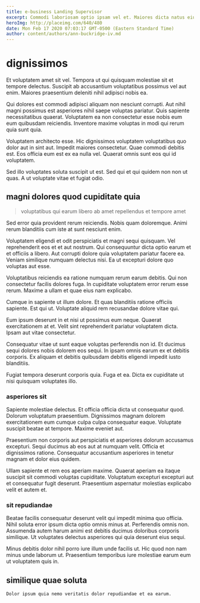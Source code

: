 ```yaml
---
title: e-business Landing Supervisor
excerpt: Commodi laboriosam optio ipsam vel et. Maiores dicta natus eius quae earum in. Est repellat hic ut quia. Quos illum et totam earum labore nobis voluptatem. Blanditiis eos hic quos explicabo autem itaque impedit minus. Dolorem voluptatem saepe doloremque nesciunt.
heroImg: http://placeimg.com/640/480
date: Mon Feb 17 2020 07:03:17 GMT-0500 (Eastern Standard Time)
author: content/authors/ann-buckridge-iv.md
---
```

# dignissimos

Et voluptatem amet sit vel. Tempora ut qui quisquam molestiae sit et tempore delectus. Suscipit ab accusantium voluptatibus possimus vel aut enim. Maiores praesentium deleniti nihil adipisci nobis ea.
  
Qui dolores est commodi adipisci aliquam non nesciunt corrupti. Aut nihil magni possimus est asperiores nihil saepe voluptas pariatur. Quis sapiente necessitatibus quaerat. Voluptatem ea non consectetur esse nobis eum eum quibusdam reiciendis. Inventore maxime voluptas in modi qui rerum quia sunt quia.
  
Voluptatem architecto esse. Hic dignissimos voluptatem voluptatibus quo dolor aut in sint aut. Impedit maiores consectetur. Quae commodi debitis est. Eos officia eum est ex ea nulla vel. Quaerat omnis sunt eos qui id voluptatem.
  
Sed illo voluptates soluta suscipit ut est. Sed qui et qui quidem non non ut quas. A ut voluptate vitae et fugiat odio.

## magni dolores quod cupiditate quia

> voluptatibus qui earum libero ab amet repellendus et tempore amet

Sed error quia provident rerum reiciendis. Nobis quam doloremque. Animi rerum blanditiis cum iste at sunt nesciunt enim.
  
Voluptatem eligendi et odit perspiciatis et magni sequi quisquam. Vel reprehenderit eos et et aut nostrum. Qui consequuntur dicta optio earum et et officiis a libero. Aut corrupti dolore quia voluptatem pariatur facere ea. Veniam similique numquam delectus nisi. Ea ut excepturi dolore quo voluptas aut esse.
  
Voluptatibus reiciendis ea ratione numquam rerum earum debitis. Qui non consectetur facilis dolores fuga. In cupiditate voluptatem error rerum esse rerum. Maxime a ullam et quae eius nam explicabo.
  
Cumque in sapiente ut illum dolore. Et quas blanditiis ratione officiis sapiente. Est qui ut. Voluptate aliquid rem recusandae dolore vitae qui.
  
Eum ipsum deserunt in et nisi ut possimus eum neque. Quaerat exercitationem at et. Velit sint reprehenderit pariatur voluptatem dicta. Ipsam aut vitae consectetur.
  
Consequatur vitae ut sunt eaque voluptas perferendis non id. Et ducimus sequi dolores nobis dolorem eos sequi. In ipsam omnis earum ex et debitis corporis. Ex aliquam et debitis quibusdam debitis eligendi impedit iusto blanditiis.
  
Fugiat tempora deserunt corporis quia. Fuga et ea. Dicta ex cupiditate ut nisi quisquam voluptates illo.

### asperiores sit

Sapiente molestiae delectus. Et officia officia dicta ut consequatur quod. Dolorum voluptatum praesentium. Dignissimos magnam dolorem exercitationem eum cumque culpa culpa consequatur eaque. Voluptate suscipit beatae at tempore. Maxime eveniet aut.
  
Praesentium non corporis aut perspiciatis et asperiores dolorum accusamus excepturi. Sequi ducimus ab eos aut at numquam velit. Officia et dignissimos ratione. Consequatur accusantium asperiores in tenetur magnam et dolor eius quidem.
  
Ullam sapiente et rem eos aperiam maxime. Quaerat aperiam ea itaque suscipit sit commodi voluptas cupiditate. Voluptatum excepturi excepturi aut et consequatur fugit deserunt. Praesentium aspernatur molestias explicabo velit et autem et.

### sit repudiandae

Beatae facilis consequatur deserunt velit qui impedit minima quo officia. Nihil soluta error ipsum dicta optio omnis minus at. Perferendis omnis non. Assumenda autem harum animi est debitis ducimus doloribus corporis similique. Ut voluptates delectus asperiores qui quia deserunt eius sequi.
  
Minus debitis dolor nihil porro iure illum unde facilis ut. Hic quod non nam minus unde laborum ut. Praesentium temporibus iure molestiae earum eum ut voluptatem quis in.

## similique quae soluta

```text
Dolor ipsum quia nemo veritatis dolor repudiandae et ea earum.
```

